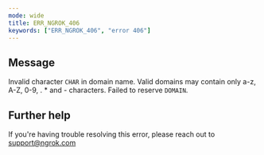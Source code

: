 ```yaml
---
mode: wide
title: ERR_NGROK_406
keywords: ["ERR_NGROK_406", "error 406"]
---
```


## Message

Invalid character `CHAR` in domain name. Valid domains may contain only a-z, A-Z, 0-9, . \* and - characters. Failed to reserve `DOMAIN`.

## Further help

If you're having trouble resolving this error, please reach out to [support@ngrok.com](mailto:support@ngrok.com?subject=Help%20with%20ERR_NGROK_406)
